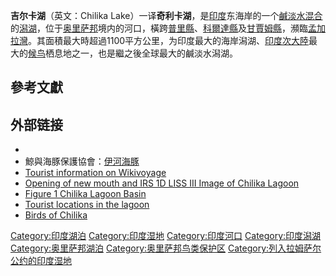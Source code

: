 {{NoteTA|G1=U}}
{{Infobox body of water
| name               = 吉尔卡湖
| native_name        =
| native_name_lang   =
| image              = Chilika Bhubaneswar.me.jpg
| caption            = 吉尔卡湖的候鸟
| alt                = 吉尔卡湖的候鸟
| image_bathymetry   =
| caption_bathymetry =
| pushpin_map        = India Odisha
| pushpin_map_alt    = 吉尔卡湖在印度奥里萨邦的位置
| location           = [[奥里萨邦|奥里萨邦]]{{le|印度東海岸平原|Eastern Coastal Plains}}{{le|达亚河|Daya River}}河口
| coords             = {{Coord|19|43|N|85|19|E|region:IN_type:waterbody|display=inline,title}}
| lake_type          = [[潟湖|潟湖]]
| inflow             = 52條河流，包括{{le|巴尔加维河|Bhargavi river}}、达亚河、马卡拉河、{{le|马拉古尼河|Malaguni River}}、卢纳河等{{r|Tripati}}
| outflow            = Arakhakuda 的旧河口，{{le|Satpada}} 至[[孟加拉灣|孟加拉灣]]的新河口
| catchment          = 3560平方千米
| basin_countries    = {{IND}}
| length             = 64.3千米
| width              =
| area               = 最小面积：900平方千米<br> 最大面积：1165平方千米
| depth              =
| max-depth          = 4.2米
| volume             = 4立方千米
| residence_time     =
| shore              =
| elevation          = 0 – 2米
| frozen             =
| islands            = 223平方千米：<br> Badakuda、Breakfast、Honeymoon、Kalijai 山、鳥島、Kanthapantha、Krushnaprasadrah（舊稱 Parikuda）、Nalabana、Nuapara、Somolo 和 Sanakuda
| cities             = [[巴卢加奥恩|巴卢加奥恩]]、Satpada、{{le|Parikud}}、{{le|Rambha (印度地名)|Rambha, Odisha|Rambha}}
| embedded = {{Designation list
  | embed               = yes
  | designation1        = Ramsar
  | designation1_date   = 1981-10-01
  | designation1_number = 229{{r|Ramsar}} }}
| reference          = {{r|Tripati|Mohanty}}
}}

'''吉尔卡湖'''（英文：Chilika Lake）一译'''奇利卡湖'''，是[[印度|印度]]东海岸的一个[[汽水_(水域)|鹹淡水混合]]的[[潟湖|潟湖]]，位于[[奥里萨邦|奥里萨邦]]境内{{le|印度東海岸平原|Eastern Coastal Plains}}的{{le|达亚河|Daya River}}河口，橫跨[[普里縣|普里縣]]、[[科爾達縣|科爾達縣]]及[[甘賈姆縣|甘賈姆縣]]，瀕臨[[孟加拉灣|孟加拉灣]]。其面積最大時超過1100平方公里，为印度最大的海岸潟湖、[[印度次大陸|印度次大陸]]最大的[[候鸟|候鸟]]栖息地之一，也是繼{{le|新喀里多尼亞堡礁|New Caledonian barrier reef}}之後{{r|boat-duesseldorf.com}}全球最大的鹹淡水潟湖{{r|FED|envfor.nic.in}}。

==參考文獻==
{{Reflist|refs=
<ref name="Tripati">{{cite journal |author1=Tripati, Sila |author2=Patnaik, A. P. |date=2008-02-10 |title=Stone anchors along the coast of Chilika Lake: New light on the maritime activities of Orissa, India |journal=''{{le|當代科學|Current Science|Current Science}}'' |publisher={{le|印度科學院|Indian Academy of Sciences|Indian Academy of Sciences}} |location=[[Bangalore|Bangalore]] |volume=94 |issue=3 |pages=386–390 |url=http://www.ias.ac.in/currsci/feb102008/386.pdf}}</ref>

<ref name="Mohanty">{{cite journal |author1=Mohanty, Prof. Prafulla Kumar |author2=Dr. Sanjaya Narayan Otta |date=2008-06 |title=Dolphins of Chilika |url=https://web.archive.org/web/20090410031710/http://orissagov.nic.in/e-magazine/Orissareview/2008/June-2008/engpdf/Pages21-26.pdf |journal=''Orissa Review'' |publisher={{le|奥里萨邦政府|Government of Odisha|Govt of Orissa}} |pages=21–26 |archive-date=2009-04-10}}</ref>

<ref name="Ramsar">{{cite web |title=Chilika Lake |website=[[湿地公约|Ramsar]] Sites Information Service |url=https://rsis.ramsar.org/ris/229 |access-date=2018-04-25}}</ref>

<ref name="boat-duesseldorf.com">{{cite web |title=New Caledonia - at the heart of the world's biggest lagoon</02.11> |url=https://web.archive.org/web/20160817040922/http://www.boat-duesseldorf.com/cipp/md_boot/custom/pub/content,oid,29113/lang,2/ticket,g_u_e_s_t/~/New_Caledonia_-_at_the_heart_of_the_world%25E2%2580%2599s_biggest_lagoon%253C_02.11%253E.html |website=''boat-duesseldorf.com'' |access-date=2016-07-31 |archive-date=2016-08-17}}</ref>

<ref name="FED">{{cite web |author=Forest and Environment Department |title=Chilika |url=https://www.webcitation.org/6HmFddVPH?url=http://wildlifeorissa.in/chilika.html |work=''Wildlife Conservation in Orissa'' |publisher={{le|奥里萨邦政府|Government of Odisha|Govt of Orissa}} |access-date=2008-12-21 |archive-date=2013-07-01}}</ref>

<ref name="envfor.nic.in">{{cite web |title=Inventory of wetlands |url=https://web.archive.org/web/20160303183104/http://envfor.nic.in/divisions/csurv/Wetland%20Inventory.pdf |website=''envfor.nic.in'' |publisher=[[印度政府|Govt of India]] |pages=314–318 |access-date=2008-12-09 |archive-date=2016-03-03}}</ref>
}}

==外部链接==
* {{Commons category-inline|Chilika Lake}}
* 鯨與海豚保護協會：[https://web.archive.org/web/20090326210221/http://www.wdcs.org/submissions_bin/consprojectirr.pdf 伊河海豚]
* [https://en.wikivoyage.org/wiki/Chilka_Lake Tourist information on Wikivoyage] {{Wayback|url=https://en.wikivoyage.org/wiki/Chilka_Lake |date=20200201042942 }}
* [https://web.archive.org/web/20081207100917/http://www.chilika.com/mouth.htm Opening of new mouth and IRS 1D LISS III Image of Chilika Lagoon]
* [https://web.archive.org/web/20081013160324/http://www.iwlearn.net/publications/ll/chilikalagoon_2005.pdf Figure 1 Chilika Lagoon Basin]
* [https://web.archive.org/web/20070923113741/http://orissa-tourism.com/IMAGES/map/bmchilika.jpg Tourist locations in the lagoon]
* [http://commons.wikimedia.org/wiki/Category:Birds_of_Chilika Birds of Chilika] {{Wayback|url=http://commons.wikimedia.org/wiki/Category:Birds_of_Chilika |date=20200201042922 }}

{{南亞水文}}
{{Authority control}}

[[Category:印度湖泊|Category:印度湖泊]]
[[Category:印度湿地|Category:印度湿地]]
[[Category:印度河口|Category:印度河口]]
[[Category:印度潟湖|Category:印度潟湖]]
[[Category:奥里萨邦湖泊|Category:奥里萨邦湖泊]]
[[Category:奥里萨邦鸟类保护区|Category:奥里萨邦鸟类保护区]]
[[Category:列入拉姆萨尔公约的印度湿地|Category:列入拉姆萨尔公约的印度湿地]]